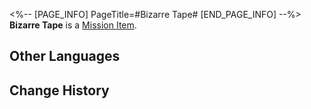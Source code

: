 <%-- [PAGE_INFO]
PageTitle=#Bizarre Tape#
[END_PAGE_INFO] --%>
{{Item Infobox
|id          = 140424
|image       = Item Bizarre Tape.png
|type        = Mission Item
|invCategory = Missions
|rarity      = 3
|effect      = 
|description = A weird voicetape. A terrifying nightmare.
}}
'''Bizarre Tape''' is a [[Mission Item]].

==Other Languages==
{{Other Languages
|en   = Bizarre Tape
|zhs  = 古怪的磁带
|zht  = 古怪的磁帶
|ja   = 怪しいテープ
|ko   = 이상한 테이프
|es   = Cinta extraña
|fr   = Enregistrement bizarre
|ru   = Странная плёнка
|th   = บันทึกเสียงประหลาด
|vi   = Cuộn Băng Kỳ Quái
|de   = Bizarres Tonband
|id   = Kaset yang Aneh
|pt   = Fita Bizarra
}}

==Change History==
{{Change History|2.0}}